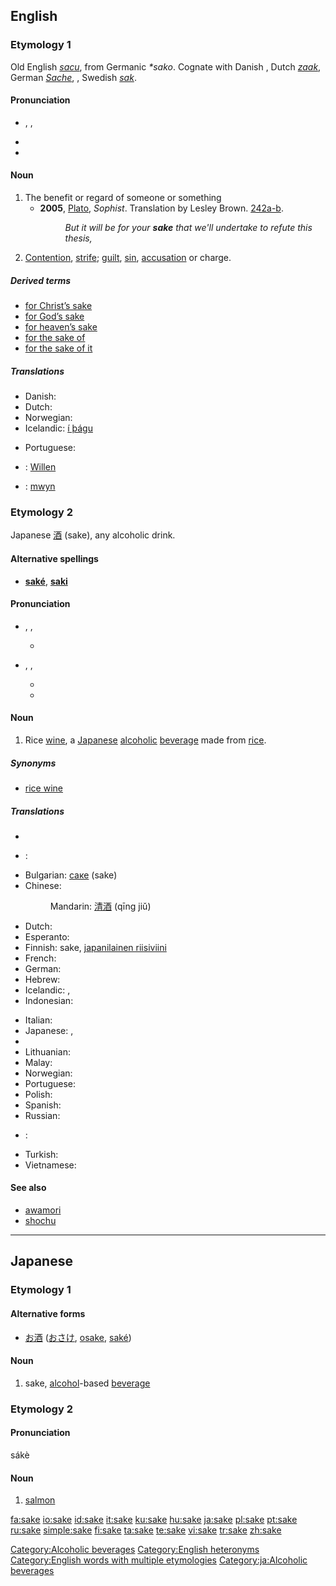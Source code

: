 {{also|Sake|saké|sa kê}}
==English==

{{rank|wouldn't|success|instance|906|sake|justice|offer|promise}}

===Etymology 1===
Old English ''[[sacu]]'', from Germanic ''*sako''. Cognate with Danish {{term|sag}}, Dutch ''[[zaak]]'', German ''[[Sache]]'', {{term|𐍃𐌰𐌺𐌾𐍉|sc=Goth|tr=sakjo|lang=got||dispute, argument}}, Swedish ''[[sak]]''.

====Pronunciation====
* {{enPR|sāk}}, {{IPA|/seɪk/}}, {{SAMPA|/seIk/}}
* {{audio|en-us-sake.ogg|Audio (US)}}
* {{rhymes|eɪk}}

====Noun====
{{en-noun}}

# The benefit or regard of someone or something
#* '''2005''', [[w:Plato|Plato]], ''Sophist''.  Translation by Lesley Brown. [[w:Stephanus pagination|242a-b]].
#*: ''But it will be for your '''sake''' that we'll undertake to refute this thesis,''
# {{italbrac|obsolete except in phrases}}  [[contention|Contention]], [[strife]]; [[guilt]], [[sin]], [[accusation]] or charge.

=====Derived terms=====
* [[for Christ's sake|for Christ’s sake]]
* [[for God's sake|for God’s sake]]
* [[for heaven's sake|for heaven’s sake]]
* [[for the sake of]]
* [[for the sake of it]]

=====Translations=====
{{top}}
* Danish: {{t-|da|skyld}}
* Dutch: {{t+|nl|belang|n}}
* Norwegian: {{t-|no|skyld|f}}
* Icelandic: [[í þágu]]
{{mid}}
* Portuguese: {{t+|pt|causa|f}}
{{bottom}}

{{checktrans}}
* {{ttbc|German}}: [[Willen]] {{m}}
* {{ttbc|Welsh}}: [[mwyn]]

===Etymology 2===
Japanese [[酒]] (sake), any alcoholic drink.

====Alternative spellings====
* '''[[saké]]''', '''[[saki]]'''

====Pronunciation====
* {{enPR|säkĕ}}, {{IPA|/sɑːkɛ/}}, {{SAMPA|/sA:kE/}}
** {{rhymes|ɑːkɛ}}
* {{enPR|säkē}}, {{IPA|/sɑːki/}}, {{SAMPA|/sA:ki/}}
** {{audio|en-us-sake-alcohol.ogg|Audio (US)}}
** {{rhymes|ɑːki}}

====Noun====
{{en-noun}}
{{wikipedia}}

# {{italbrac|countable and uncountable}} Rice [[wine]], a [[Japanese]] [[alcoholic]] [[beverage]] made from [[rice]].

=====Synonyms=====
* [[rice wine]]

=====Translations=====
{{top}}
* {{trreq|Afrikaans}}
* {{ttbc|Arabic}}: {{t|ar|ساكي|sc=Arab}}
* Bulgarian: [[саке]] (sake)  {{n}}
* Chinese:
*: Mandarin: [[清酒]] (qīng jiǔ)
* Dutch: {{t-|nl|sake|m}}
* Esperanto: {{t|eo|sakeo|xs=Esperanto}}
* Finnish: sake, [[japanilainen riisiviini]]
* French: {{t+|fr|saké|m}}
* German: {{t-|de|Sake|m}}
* Hebrew: {{t|he|סאקה|sc=Hebr}}
* Icelandic: {{t-|is|hrísgrjónavín|n}}, {{t-|is|sake|n}}
* Indonesian: {{t+|id|sake|xs=Indonesian}}
{{mid}}
* Italian: {{t|it|sakè|m}}
* Japanese: {{t+|ja|酒|tr=[[さけ]], saké|sc=Jpan}}, {{t-|ja|日本酒|tr=[[nihonshu]]|sc=Jpan}}
* {{trreq|Javanese}}
* Lithuanian: {{t|lt|sakė|xs=Lithuanian}}
* Malay: {{t-|ms|sake|xs=Malay}}
* Norwegian: {{t-|no|sake|m}}
* Portuguese: {{t+|pt|saqué|m}}
* Polish: {{t+|pl|sake|n}}
* Spanish: {{t-|es|sake}}
* Russian: {{t|ru|саке|sc=Cyrl}}
* {{ttbc|Thai}}: {{t|th|สาเก|xs=Thai}}
* Turkish: {{t+|tr|sake}}
* Vietnamese: {{t+|vi|sake|xs=Vietnamese}}
{{bottom}}

====See also====
* [[awamori]]
* [[shochu]]

[[Category:Alcoholic beverages]]
[[Category:English heteronyms]]
[[Category:English words with multiple etymologies]]

----

==Japanese==

===Etymology 1===

====Alternative forms====
* [[お酒]] ([[おさけ]], [[osake]], [[saké]])

====Noun====
{{ja-noun|r|hira=さけ}}

# {{ja-def|酒}} sake, [[alcohol]]-based [[beverage]]

===Etymology 2===

====Pronunciation====
sákè

====Noun====
{{ja-noun|r|hira=さけ}}

# {{ja-def|鮭}} [[salmon]]

[[Category:ja:Alcoholic beverages]]

[[fa:sake]]
[[io:sake]]
[[id:sake]]
[[it:sake]]
[[ku:sake]]
[[hu:sake]]
[[ja:sake]]
[[pl:sake]]
[[pt:sake]]
[[ru:sake]]
[[simple:sake]]
[[fi:sake]]
[[ta:sake]]
[[te:sake]]
[[vi:sake]]
[[tr:sake]]
[[zh:sake]]